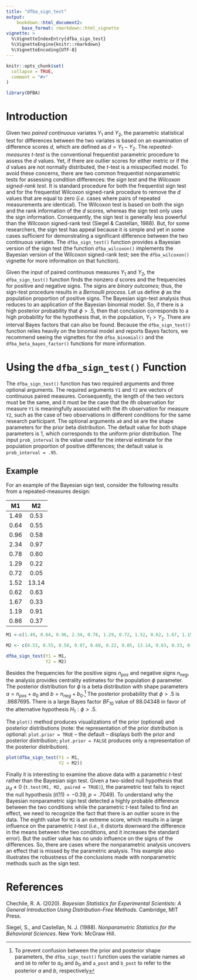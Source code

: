 ```yaml
---
title: "dfba_sign_test"
output:
    bookdown::html_document2:
      base_format: rmarkdown::html_vignette
vignette: >
  %\VignetteIndexEntry{dfba_sign_test}
  %\VignetteEngine{knitr::rmarkdown}
  %\VignetteEncoding{UTF-8}
---
```


```r
knitr::opts_chunk$set(
  collapse = TRUE,
  comment = "#>"
)
```

```r
library(DFBA)
```

# Introduction

Given two *paired continuous* variates $Y_1$ and $Y_2$, the parametric statistical test for differences between the two variates is based on an examination of difference scores $d$, which are defined as $d = Y_1 - Y_2$. The *repeated-measures* $t$-*test* is the conventional frequentist parametric procedure to assess the $d$ values. Yet, if there are outlier scores for either metric or if the $d$ values are not normally distributed, the $t$-test is a misspecified model. To avoid these concerns, there are two common frequentist nonparametric tests for assessing condition differences: the *sign test* and the *Wilcoxon signed-rank test*. It is standard procedure for both the frequentist sign test and for the frequentist Wilcoxon signed-rank procedure to remove the $d$ values that are equal to zero (*i.e.* cases where pairs of repeated measurements are identical). The Wilcoxon test is based on both the sign and the rank information of the $d$ scores, whereas the sign test only uses the sign information. Consequently, the sign test is generally less powerful than the Wilcoxon signed-rank test (Siegel & Castellan, 1988). But, for some researchers, the sign test has appeal because it is simple and yet in some cases sufficient for demonstrating a significant difference between the two continuous variates. The `dfba_sign_test()` function provides a Bayesian version of the sign test (the function `dfba_wilcoxon()` implements the Bayesian version of the Wilcoxon signed-rank test; see the `dfba_wilcoxon()` vignette for more information on that function).

Given the input of paired continuous measures $Y_1$ and $Y_2$, the `dfba_sign_test()` function finds the nonzero $d$ scores and the frequencies for positive and negative signs. The signs are *binary outcomes*; thus, the sign-test procedure results in a *Bernoulli process*. Let us define $\phi$ as the population proportion of positive signs. The Bayesian sign-test analysis thus reduces to an application of the Bayesian binomial model. So, if there is a high posterior probability that $\phi>.5$, then that conclusion corresponds to a high probability for the hypothesis that, in the population, $Y_1>Y_2$. There are interval Bayes factors that can also be found. Because the `dfba_sign_test()` function relies heavily on the binomial model and reports Bayes factors, we recommend seeing the vignettes for the `dfba_binomial()` and the `dfba_beta_bayes_factor()` functions for more information.
  
# Using the `dfba_sign_test()` Function

The `dfba_sign_test()` function has two required arguments and three optional arguments. The required arguments `Y1` and `Y2` are vectors of continuous paired measures. Consequently, the length of the two vectors must be the same, and it must be the case that the $i$th observation for measure `Y1` is meaningfully associated with the $i$th observation for measure `Y2`, such as the case of two observations in different conditions for the same research participant. The optional arguments `a0` and `b0` are the shape parameters for the prior beta distribution. The default value for both shape parameters is $1$, which corresponds to the uniform prior distribution. The input `prob_interval` is the value used for the interval estimate for the population proportion of positive differences; the default value is `prob_interval = .95`. 

## Example

For an example of the Bayesian sign test, consider the following results from a repeated-measures design:  

|M1      | M2      |
|:------:|:-------:|
|1.49 | 0.53|
0.64| 0.55 | 
0.96| 0.58 | 
2.34| 0.97 | 
0.78| 0.60 | 
1.29| 0.22 | 
0.72| 0.05 | 
1.52| 13.14| 
0.62| 0.63 |
1.67| 0.33 |
1.19| 0.91 |
0.86| 0.37 |

```r
M1 <-c(1.49, 0.64, 0.96, 2.34, 0.78, 1.29, 0.72, 1.52, 0.62, 1.67, 1.19, 0.860)

M2 <- c(0.53, 0.55, 0.58, 0.97, 0.60, 0.22, 0.05, 13.14, 0.63, 0.33, 0.91, 0.37)

dfba_sign_test(Y1 = M1, 
               Y2 = M2)
```


Besides the frequencies for the positive signs $n_{pos}$ and negative signs $n_{neg}$, the analysis provides centrality estimates for the population $\phi$ parameter. The posterior distribution for $\phi$ is a beta distribution with shape parameters $a=n_{pos}+a_0$ and $b=n_{neg}+b_0$.^[To prevent confusion between the prior and posterior shape parameters, the `dfba_sign_test()` function uses the variable names `a0` and `b0` to refer to $a_0$ and $b_0$ and `a_post` and `b_post` to refer to the posterior $a$ and $b$, respectively] The posterior probability that $\phi>.5$ is $.9887695$. There is a large Bayes factor $BF_{10}$ value of $88.04348$ in favor of the alternative hypothesis $H_1: \phi > .5$. 

The `plot()` method produces visualizations of the prior (optional) and posterior distributions (note: the representation of the prior distribution is optional: `plot.prior = TRUE` -- the default -- displays both the prior and posterior distribution; `plot.prior = FALSE` produces only a representation of the posterior distribution).

```r
plot(dfba_sign_test(Y1 = M1, 
                    Y2 = M2))
```


Finally it is interesting to examine the above data with a parametric $t$-test rather than the Bayesian sign test. Given a two-sided null hypothesis that $\mu_d\ne0$ (`t.test(M1, M2, paired = TRUE)`), the parametric test fails to reject the null hypothesis ($t(11) = -0.39,~p = .7049$). To understand why the Bayesian nonparametric sign test detected a highly probable difference between the two conditions while the parametric $t$-test failed to find an effect, we need to recognize the fact that there is an outlier score in the data. The eighth value for `M2` is an extreme score, which results in a large influence on the parametric $t$-test (*i.e.*, it distorts downward the difference in the means between the two conditions, and it increases the standard error). But the outlier value has no undo influence on the signs of the differences. So, there are cases where the nonparametric analysis uncovers an effect that is missed by the parametric analysis. This example also illustrates the robustness of the conclusions made with nonparametric methods such as the sign test.


# References

 
Chechile, R. A. (2020). *Bayesian Statistics for Experimental Scientists: A General Introduction Using Distribution-Free Methods*. Cambridge, MIT Press.

Siegel, S., and Castellan, N. J. (1988). *Nonparametric Statistics for the Behavioral Sciences*. New York: McGraw Hill.
